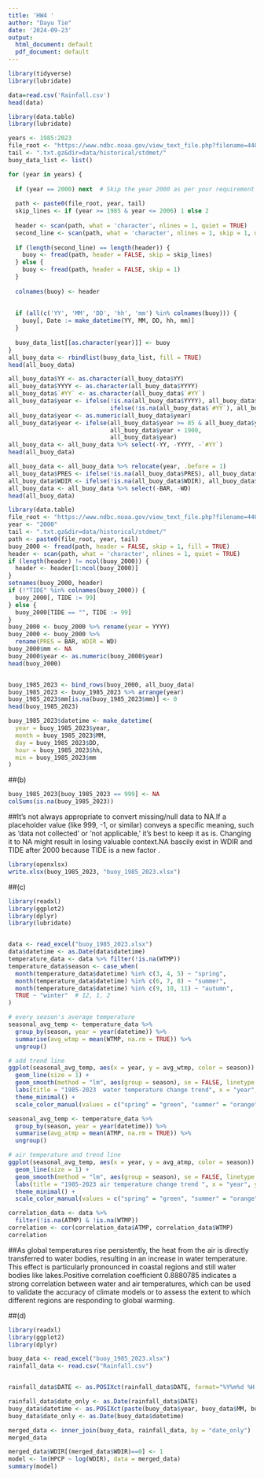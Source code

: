 ---
title: 'HW4 '
author: "Dayu Tie"
date: '2024-09-23'
output:
  html_document: default
  pdf_document: default
---

```{r}
library(tidyverse)
library(lubridate)
```

```{r}
data=read.csv('Rainfall.csv')
head(data)
```

```{r}
library(data.table)
library(lubridate)

years <- 1985:2023
file_root <- "https://www.ndbc.noaa.gov/view_text_file.php?filename=44013h"
tail <- ".txt.gz&dir=data/historical/stdmet/"
buoy_data_list <- list()

for (year in years) {
  
  if (year == 2000) next  # Skip the year 2000 as per your requirement
  
  path <- paste0(file_root, year, tail)
  skip_lines <- if (year >= 1985 & year <= 2006) 1 else 2
  
  header <- scan(path, what = 'character', nlines = 1, quiet = TRUE)
  second_line <- scan(path, what = 'character', nlines = 1, skip = 1, quiet = TRUE)
  
  if (length(second_line) == length(header)) {
    buoy <- fread(path, header = FALSE, skip = skip_lines)
  } else {
    buoy <- fread(path, header = FALSE, skip = 1)
  }
  
  colnames(buoy) <- header
  
  
  if (all(c('YY', 'MM', 'DD', 'hh', 'mm') %in% colnames(buoy))) {
    buoy[, Date := make_datetime(YY, MM, DD, hh, mm)]
  }
  
  buoy_data_list[[as.character(year)]] <- buoy
}
all_buoy_data <- rbindlist(buoy_data_list, fill = TRUE)
head(all_buoy_data)

```


```{r}
all_buoy_data$YY <- as.character(all_buoy_data$YY)
all_buoy_data$YYYY <- as.character(all_buoy_data$YYYY)
all_buoy_data$`#YY` <- as.character(all_buoy_data$`#YY`)
all_buoy_data$year <- ifelse(!is.na(all_buoy_data$YYYY), all_buoy_data$YYYY,
                             ifelse(!is.na(all_buoy_data$`#YY`), all_buoy_data$`#YY`, all_buoy_data$YY))
all_buoy_data$year <- as.numeric(all_buoy_data$year)
all_buoy_data$year <- ifelse(all_buoy_data$year >= 85 & all_buoy_data$year <= 98, 
                             all_buoy_data$year + 1900, 
                             all_buoy_data$year)
all_buoy_data <- all_buoy_data %>% select(-YY, -YYYY, -`#YY`)
head(all_buoy_data)
```

```{r}
all_buoy_data <- all_buoy_data %>% relocate(year, .before = 1)
all_buoy_data$PRES <- ifelse(!is.na(all_buoy_data$PRES), all_buoy_data$PRES, all_buoy_data$BAR)
all_buoy_data$WDIR <- ifelse(!is.na(all_buoy_data$WDIR), all_buoy_data$WDIR, all_buoy_data$WD)
all_buoy_data <- all_buoy_data %>% select(-BAR, -WD)
head(all_buoy_data)
```

```{r}
library(data.table)
file_root <- "https://www.ndbc.noaa.gov/view_text_file.php?filename=44013h"
year <- "2000"
tail <- ".txt.gz&dir=data/historical/stdmet/"
path <- paste0(file_root, year, tail)
buoy_2000 <- fread(path, header = FALSE, skip = 1, fill = TRUE)
header <- scan(path, what = 'character', nlines = 1, quiet = TRUE)
if (length(header) != ncol(buoy_2000)) {
  header <- header[1:ncol(buoy_2000)]
}
setnames(buoy_2000, header)
if (!"TIDE" %in% colnames(buoy_2000)) {
  buoy_2000[, TIDE := 99] 
} else {
  buoy_2000[TIDE == "", TIDE := 99]
}
buoy_2000 <- buoy_2000 %>% rename(year = YYYY)
buoy_2000 <- buoy_2000 %>% 
  rename(PRES = BAR, WDIR = WD)
buoy_2000$mm <- NA
buoy_2000$year <- as.numeric(buoy_2000$year)
head(buoy_2000)



```

```{r}

buoy_1985_2023 <- bind_rows(buoy_2000, all_buoy_data)
buoy_1985_2023 <- buoy_1985_2023 %>% arrange(year)
buoy_1985_2023$mm[is.na(buoy_1985_2023$mm)] <- 0
head(buoy_1985_2023)

```

```{r}
buoy_1985_2023$datetime <- make_datetime(
  year = buoy_1985_2023$year, 
  month = buoy_1985_2023$MM, 
  day = buoy_1985_2023$DD, 
  hour = buoy_1985_2023$hh, 
  min = buoy_1985_2023$mm
)
```



##(b)

```{r}
buoy_1985_2023[buoy_1985_2023 == 999] <- NA
colSums(is.na(buoy_1985_2023))
```

##It's not always appropriate to convert missing/null data to NA.If a placeholder value (like 999, -1, or similar) conveys a specific meaning, such as 'data not collected' or 'not applicable,' it’s best to keep it as is. Changing it to NA might result in losing valuable context.NA bascily exist in WDIR and TIDE after 2000 because TIDE is a new factor .


```{r}
library(openxlsx)
write.xlsx(buoy_1985_2023, "buoy_1985_2023.xlsx")
```

##(c)
```{r}
library(readxl)
library(ggplot2)
library(dplyr)
library(lubridate)


data <- read_excel("buoy_1985_2023.xlsx")
data$datetime <- as.Date(data$datetime)
temperature_data <- data %>% filter(!is.na(WTMP))
temperature_data$season <- case_when(
  month(temperature_data$datetime) %in% c(3, 4, 5) ~ "spring",
  month(temperature_data$datetime) %in% c(6, 7, 8) ~ "summer",
  month(temperature_data$datetime) %in% c(9, 10, 11) ~ "autumn",
  TRUE ~ "winter"  # 12, 1, 2
)

# every season's average temperature
seasonal_avg_temp <- temperature_data %>%
  group_by(season, year = year(datetime)) %>%
  summarise(avg_wtmp = mean(WTMP, na.rm = TRUE)) %>%
  ungroup()

# add trend line
ggplot(seasonal_avg_temp, aes(x = year, y = avg_wtmp, color = season)) +
  geom_line(size = 1) +
  geom_smooth(method = "lm", aes(group = season), se = FALSE, linetype = "dashed") +
  labs(title = "1985-2023  water temperature change trend", x = "year", y = "average temperature (°C)") +
  theme_minimal() +
  scale_color_manual(values = c("spring" = "green", "summer" = "orange", "autumn" = "brown", "winter" = "blue"))

```

```{r}
seasonal_avg_temp <- temperature_data %>%
  group_by(season, year = year(datetime)) %>%
  summarise(avg_atmp = mean(ATMP, na.rm = TRUE)) %>%
  ungroup()

# air temperature and trend line
ggplot(seasonal_avg_temp, aes(x = year, y = avg_atmp, color = season)) +
  geom_line(size = 1) +
  geom_smooth(method = "lm", aes(group = season), se = FALSE, linetype = "dashed") +
  labs(title = "1985-2023 air temperature change trend ", x = "year", y = "average air temperature (°C)") +
  theme_minimal() +
  scale_color_manual(values = c("spring" = "green", "summer" = "orange", "autumn" = "brown", "winter" = "blue"))
```
```{r}
correlation_data <- data %>%
  filter(!is.na(ATMP) & !is.na(WTMP))
correlation <- cor(correlation_data$ATMP, correlation_data$WTMP)
correlation
```

##As global temperatures rise persistently, the heat from the air is directly transferred to water bodies, resulting in an increase in water temperature. This effect is particularly pronounced in coastal regions and still water bodies like lakes.Positive correlation coefficient 0.8880785 indicates a strong correlation between water and air temperatures, which can be used to validate the accuracy of climate models or to assess the extent to which different regions are responding to global warming.


##(d)
```{r}

library(readxl)
library(ggplot2)
library(dplyr)

buoy_data <- read_excel("buoy_1985_2023.xlsx")
rainfall_data <- read.csv("Rainfall.csv")


rainfall_data$DATE <- as.POSIXct(rainfall_data$DATE, format="%Y%m%d %H:%M")

rainfall_data$date_only <- as.Date(rainfall_data$DATE)
buoy_data$datetime <- as.POSIXct(paste(buoy_data$year, buoy_data$MM, buoy_data$DD, buoy_data$hh, sep="-"), format="%Y-%m-%d-%H")
buoy_data$date_only <- as.Date(buoy_data$datetime)

merged_data <- inner_join(buoy_data, rainfall_data, by = "date_only")
merged_data

```


```{r}
merged_data$WDIR[(merged_data$WDIR)==0] <- 1
model <- lm(HPCP ~ log(WDIR), data = merged_data)
summary(model)

```








